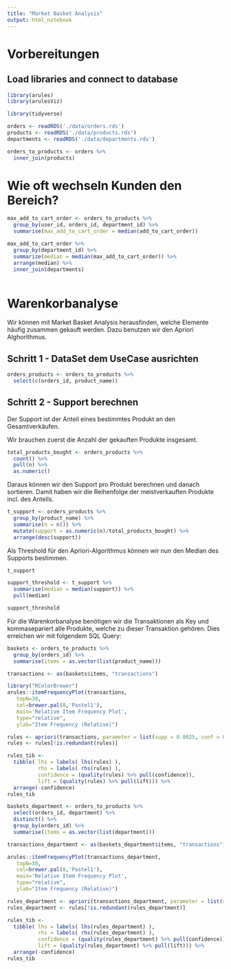---
title: "Market Basket Analysis"
output: html_notebook
---

# Vorbereitungen

## Load libraries and connect to database

```{r setup, echo=FALSE}
library(arules)
library(arulesViz)

library(tidyverse)

orders <- readRDS('./data/orders.rds')
products <- readRDS('./data/products.rds')
departments <- readRDS('./data/departments.rds')

orders_to_products <- orders %>%
  inner_join(products)
```

# Wie oft wechseln Kunden den Bereich?
```{r}
max_add_to_cart_order <- orders_to_products %>%
  group_by(user_id, orders_id, department_id) %>%
  summarise(max_add_to_cart_order = median(add_to_cart_order))

max_add_to_cart_order %>%
  group_by(department_id) %>%
  summarize(median = median(max_add_to_cart_order)) %>%
  arrange(median) %>%
  inner_join(departments)
  
```


# Warenkorbanalyse

Wir können mit Market Basket Analysis herausfinden, welche Elemente häufig zusammen gekauft werden. Dazu benutzen wir den Apriori Alghorithmus.

## Schritt 1 - DataSet dem UseCase ausrichten

```{r}


orders_products <- orders_to_products %>%
  select(c(orders_id, product_name))
```

## Schritt 2 - Support berechnen

Der Support ist der Anteil eines bestimmtes Produkt an den Gesamtverkäufen.

Wir brauchen zuerst die Anzahl der gekauften Produkte insgesamt.

```{r}
total_products_bought <- orders_products %>%
  count() %>%
  pull(n) %>%
  as.numeric()
```

Daraus können wir den Support pro Produkt berechnen und danach sortieren. Damit haben wir die Reihenfolge der meistverkauften Produkte incl. des Anteils.

```{r}
t_support <- orders_products %>%
  group_by(product_name) %>%
  summarise(n = n()) %>%
  mutate(support = as.numeric(n)/total_products_bought) %>%
  arrange(desc(support))
```

Als Threshold für den Apriori-Algorithmus können wir nun den Median des Supports bestimmen.

```{r}
t_support
```


```{r}
support_threshold <- t_support %>%
  summarise(median = median(support)) %>%
  pull(median)

support_threshold
```


Für die Warenkorbanalyse benötigen wir die Transaktionen als Key und kommasepariert alle Produkte, welche zu dieser Transaktion gehören. Dies erreichen wir mit folgendem SQL Query:


```{r}
baskets <- orders_to_products %>% 
  group_by(orders_id) %>%
  summarise(items = as.vector(list(product_name)))
```


```{r}
transactions <- as(baskets$items, "transactions")
```

```{r}
library("RColorBrewer")
arules::itemFrequencyPlot(transactions,
   topN=30,
   col=brewer.pal(8,'Pastel1'),
   main='Relative Item Frequency Plot',
   type="relative",
   ylab="Item Frequency (Relative)") 
```


```{r}
rules <- apriori(transactions, parameter = list(supp = 0.0025, conf = 0.1, target="rules"))
rules <- rules[!is.redundant(rules)]
```

```{r}
rules_tib <- 
  tibble( lhs = labels( lhs(rules) ), 
          rhs = labels( rhs(rules) ),
          confidence = (quality(rules) %>% pull(confidence)),
          lift = (quality(rules) %>% pull(lift))) %>%
  arrange(-confidence)
rules_tib
```

```{r}
baskets_department <- orders_to_products %>% 
  select(orders_id, department) %>%
  distinct() %>%
  group_by(orders_id) %>%
  summarise(items = as.vector(list(department)))

transactions_department <- as(baskets_department$items, "transactions")
```

```{r}
arules::itemFrequencyPlot(transactions_department,
   topN=30,
   col=brewer.pal(8,'Pastel1'),
   main='Relative Item Frequency Plot',
   type="relative",
   ylab="Item Frequency (Relative)") 
```

```{r}
rules_department <- apriori(transactions_department, parameter = list(supp = 0.1, conf = 0.2, target="rules"))
rules_department <- rules[!is.redundant(rules_department)]
```

```{r}
rules_tib <- 
  tibble( lhs = labels( lhs(rules_department) ), 
          rhs = labels( rhs(rules_department) ),
          confidence = (quality(rules_department) %>% pull(confidence)),
          lift = (quality(rules_department) %>% pull(lift))) %>%
  arrange(-confidence)
rules_tib
```
